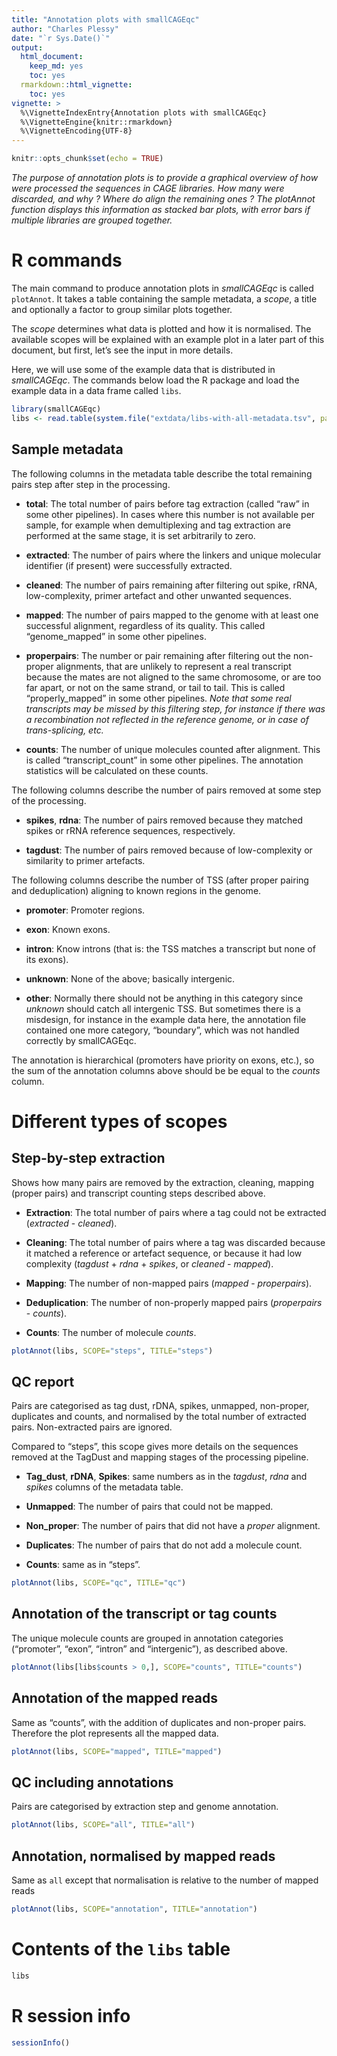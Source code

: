 ```yaml
---
title: "Annotation plots with smallCAGEqc"
author: "Charles Plessy"
date: "`r Sys.Date()`"
output:
  html_document: 
    keep_md: yes
    toc: yes
  rmarkdown::html_vignette:
    toc: yes
vignette: >
  %\VignetteIndexEntry{Annotation plots with smallCAGEqc}
  %\VignetteEngine{knitr::rmarkdown}
  %\VignetteEncoding{UTF-8}
---
```


```r
knitr::opts_chunk$set(echo = TRUE)
```

_The purpose of annotation plots is to provide a graphical overview of
how were processed the sequences in CAGE libraries.  How many were
discarded, and why ?  Where do align the remaining ones ?  The plotAnnot
function displays this information as stacked bar plots, with error
bars if multiple libraries are grouped together._

R commands
==========

The main command to produce annotation plots in _smallCAGEqc_ is called
`plotAnnot`.  It takes a table containing the sample metadata, a _scope_,
a title and optionally a factor to group similar plots together.

The _scope_ determines what data is plotted and how it is normalised.
The available scopes will be explained with an example plot in a later part
of this document, but first, let's see the input in more details.

Here, we will use some of the example data that is distributed in _smallCAGEqc_.
The commands below load the R package and load the example data in a data frame
called `libs`.

```r
library(smallCAGEqc)
libs <- read.table(system.file("extdata/libs-with-all-metadata.tsv", package="smallCAGEqc"))
```


Sample metadata
---------------

The following columns in the metadata table describe the total remaining pairs
step after step in the processing.

 - **total**: The total number of pairs before tag extraction (called "raw" in
   some other pipelines). In cases where this number is not available per sample,
   for example when demultiplexing and tag extraction are performed at the same
   stage, it is set arbitrarily to zero.

 - **extracted**: The number of pairs where the linkers and unique molecular
   identifier (if present) were successfully extracted. 
   
 - **cleaned**: The number of pairs remaining after filtering out spike, rRNA,
   low-complexity, primer artefact and other unwanted sequences.
   
 - **mapped**: The number of pairs mapped to the genome with at least one
   successful alignment, regardless of its quality. This called "genome_mapped"
   in some other pipelines.
 
 - **properpairs**: The number or pair remaining after filtering out the
   non-proper alignments, that are unlikely to represent a real transcript
   because the mates are not aligned to the same chromosome, or are too far
   apart, or not on the same strand, or tail to tail.  This is called
   "properly_mapped" in some other pipelines.  _Note that some real transcripts
   may be missed by this filtering step, for instance if there was a recombination
   not reflected in the reference genome, or in case of trans-splicing, etc._
 
 - **counts**: The number of unique molecules counted after alignment.  This is
   called "transcript_count" in some other pipelines.  The annotation statistics
   will be calculated on these counts.
 
The following columns describe the number of pairs removed at some step of
the processing.

 - **spikes**, **rdna**: The number of pairs removed because they matched
   spikes or rRNA reference sequences, respectively.
  
 - **tagdust**: The number of pairs removed because of low-complexity or
   similarity to primer artefacts.
   
The following columns describe the number of TSS (after proper pairing and
deduplication) aligning to known regions in the genome.

 - **promoter**: Promoter regions.
 
 - **exon**: Known exons.
 
 - **intron**: Know introns (that is: the TSS matches a transcript but none of
   its exons).
   
 - **unknown**: None of the above; basically intergenic.
 
 - **other**: Normally there should not be anything in this category since
   _unknown_ should catch all intergenic TSS.  But sometimes there is a
   misdesign, for instance in the example data here, the annotation file
   contained one more category, "boundary", which was not handled correctly
   by smallCAGEqc.
   
The annotation is hierarchical (promoters have priority on exons, etc.), so
the sum of the annotation columns above should be be equal to the _counts_
column.


Different types of scopes
=========================

Step-by-step extraction
-----------------------

Shows how many pairs are removed by the extraction, cleaning, mapping
(proper pairs) and transcript counting steps described above.

 - **Extraction**: The total number of pairs where a tag could not be extracted
   (_extracted_ - _cleaned_).
   
 - **Cleaning**: The total number of pairs where a tag was discarded because
   it matched a reference or artefact sequence, or because it had low complexity
   (_tagdust_ + _rdna_ + _spikes_, or _cleaned_ - _mapped_).
   
 - **Mapping**: The number of non-mapped pairs (_mapped_ - _properpairs_).
 
 - **Deduplication**: The number of non-properly mapped pairs (_properpairs_ -
   _counts_).
 
 - **Counts**: The number of molecule _counts_.
 

```r
plotAnnot(libs, SCOPE="steps", TITLE="steps")
```

QC report
---------

Pairs are categorised as tag dust, rDNA, spikes, unmapped, non-proper,
duplicates and counts, and normalised by the total number of extracted pairs.
Non-extracted pairs are ignored.

Compared to "steps", this scope gives more details on the sequences removed
at the TagDust and mapping stages of the processing pipeline.

 - **Tag_dust**, **rDNA**, **Spikes**: same numbers as in the _tagdust_, _rdna_
   and _spikes_ columns of the metadata table.
   
 - **Unmapped**: The number of pairs that could not be mapped.
 
 - **Non_proper**: The number of pairs that did not have a _proper_ alignment.

 - **Duplicates**: The number of pairs that do not add a molecule count.
 
 - **Counts**: same as in "steps".


```r
plotAnnot(libs, SCOPE="qc", TITLE="qc")
```


Annotation of the transcript or tag counts
------------------------------------------

The unique molecule counts are grouped in annotation categories
("promoter", "exon", "intron" and "intergenic"), as described above.

```r
plotAnnot(libs[libs$counts > 0,], SCOPE="counts", TITLE="counts")
```


Annotation of the mapped reads
------------------------------

Same as "counts", with the addition of duplicates and non-proper pairs.
Therefore the plot represents all the mapped data.

```r
plotAnnot(libs, SCOPE="mapped", TITLE="mapped")
```


QC including annotations
------------------------

Pairs are categorised by extraction step and genome annotation.

```r
plotAnnot(libs, SCOPE="all", TITLE="all")
```


Annotation, normalised by mapped reads
--------------------------------------

Same as `all` except that normalisation is relative to the number of mapped reads

```r
plotAnnot(libs, SCOPE="annotation", TITLE="annotation")
```


Contents of the `libs` table
============================

```r
libs
```

R session info
==============

```r
sessionInfo()
```
